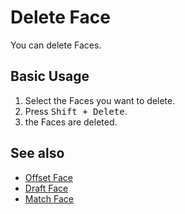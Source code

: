 
# Delete Face

<Reference shortcut="Shift + Delete" command="Delete Face" button="" />

You can delete Faces.

## Basic Usage

1. Select the Faces you want to delete.
2. Press <kbd>Shift + Delete</kbd>.
3. the Faces are deleted.

## See also
- [Offset Face](offset-face)
- [Draft Face](draft-face)
- [Match Face](match-face)